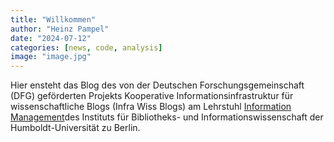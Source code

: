 ```yaml
---
title: "Willkommen"
author: "Heinz Pampel"
date: "2024-07-12"
categories: [news, code, analysis]
image: "image.jpg"
---
```


Hier ensteht das Blog des von der Deutschen Forschungsgemeinschaft (DFG) geförderten Projekts Kooperative Informationsinfrastruktur für wissenschaftliche Blogs (Infra Wiss Blogs) am Lehrstuhl [Information Management](http://hu-berlin.de/infomgnt)des Instituts für Bibliotheks- und Informationswissenschaft der Humboldt-Universität zu Berlin.
